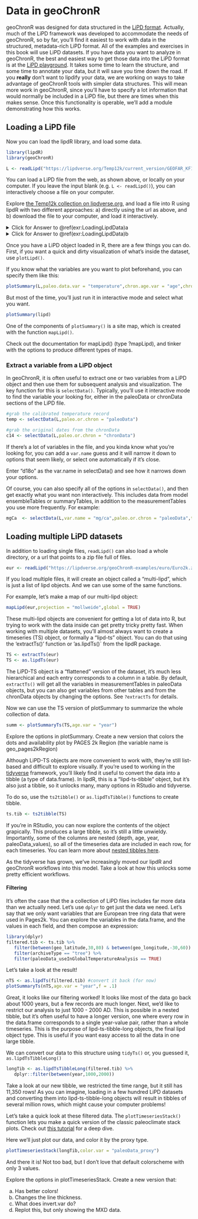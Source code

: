 # Data in geoChronR {#data}

geoChronR was designed for data structured in the [LiPD format](http://lipd.net). 
Actually, much of the LiPD framework was developed to accommodate the needs of geoChronR, so by far, you'll find it easiest to work with data in the structured, metadata-rich LiPD format. 
All of the examples and exercises in this book will use LiPD datasets. 
If you have data you want to analyze in geoChronR, the best and easiest way to get those data into the LiPD format is at the [LiPD playground](http://lipd.net/playground).
It takes some time to learn the structure, and some time to annotate your data, but it will save you time down the road. 
If you **really** don't want to lipdify your data, we are working on ways to take advantage of geoChronR tools with simpler data structures. 
This will mean more work in geoChronR, since you'll have to specify a lot information that would normally be included in a LiPD file, but there are times when this makes sense. 
Once this functionality is operable, we'll add a module demonstrating how this works. 

## Loading a LiPD file


Now you can load the lipdR library, and load some data. 

```r
library(lipdR)
library(geoChronR)
```

```r
L <- readLipd("https://lipdverse.org/Temp12k/current_version/GEOFAR_KF16_MgCa.Repschlager.2016.lpd")
```

You can load a LiPD file from the web, as shown above, or locally on your computer. If you leave the input blank (e.g. `L <- readLipd()`), you can interactively choose a file on your computer. 


:::: {.blackbox data-latex=""}
::: {.exercise #LoadingLipdData}

Explore [the Temp12k collection on lipdverse.org](https://lipdverse.org/Temp12k/current_version), and load a file into R using lipdR with two different approaches: a) directly using the url as above, and b) download the file to your computer, and load it interactively. 
:::
::::
<details>
  <summary>Click for Answer to \@ref(exr:LoadingLipdData)a</summary>
   We'll use [this dataset](https://lipdverse.org/Temp12k/current_version/HeshangCave.Wang.2018.html).
   
   a. First we'll get it directly from the web like this:

```r
    lipd <- readLipd("https://lipdverse.org/Temp12k/current_version/HeshangCave.Wang.2018.lpd")
```

note that the extension is ".lpd" not ".html"
</details> 

<details>
  <summary>Click for Answer to \@ref(exr:LoadingLipdData)b</summary>
   b. This time, just go to [the dataset](https://lipdverse.org/Temp12k/current_version/HeshangCave.Wang.2018.html) and download the data to your computer, then run 

```r
    lipd <- readLipd()
```

and select the file interactively. 
</details> 


Once you have a LiPD object loaded in R, there are a few things you can do. First, if you want a quick and dirty visualization of what's inside the dataset, use `plotLipd()`.

If you know what the variables are you want to plot beforehand, you can specify them like this:
```r
plotSummary(L,paleo.data.var = "temperature",chron.age.var = "age",chron.depth.var = "depthMid",chron.age.14c.var = NULL)
```

But most of the time, you'll just run it in interactive mode and select what you want. 
```r
plotSummary(lipd)
```

One of the components of `plotSummary()` is a site map, which is created with the function `mapLipd()`.

:::: {.blackbox data-latex=""}
::: {.exercise #mapLipd}
Check out the documentation for mapLipd() (type ?mapLipd), and tinker with the options to produce different types of maps. 
:::
::::

### Extract a variable from a LiPD object {#selectData}

In geoChronR, it is often useful to extract one or two variables from a LiPD object and then use them for subsequent analysis and visualization. The key function for this is `selectData()`. Typically, you'll use it interactive mode to find the variable your looking for, either in the paleoData or chronData sections of the LiPD file. 

```r
#grab the calibrated temperature record
temp <- selectData(L,paleo.or.chron = "paleoData")

#grab the original dates from the chronData
c14 <- selectData(L,paleo.or.chron = "chronData")
```

If there's a lot of variables in the file, and you kinda know what you're looking for, you can add a `var.name` guess and it will narrow it down to options that seem likely, or select one automatically if it's close. 

:::: {.blackbox data-latex=""}
::: {.exercise #mapLipd}
Enter "d18o" as the var.name in selectData() and see how it narrows down your options.
:::
::::

Of course, you can also specify all of the options in `selectData()`, and then get exactly what you want non interactively. This includes data from model ensembleTables or summaryTables, in addition to the measurementTables you use more frequently. For example:

```r
mgCa  <- selectData(L,var.name = "mg/ca",paleo.or.chron = "paleoData",table.type = "meas",meas.table.num = 1)
```

## Loading multiple LiPD datasets
In addition to loading single files, `readLipd()` can also load a whole directory, or a url that points to a zip file full of files.

```r
eur <- readLipd("https://lipdverse.org/geoChronR-examples/euro/Euro2k.zip")
```
If you load multiple files, it will create an object called a "multi-lipd", which is just a list of lipd objects. And we can use some of the same functions. 

For example, let's make a map of our multi-lipd object:

```r
mapLipd(eur,projection = "mollweide",global = TRUE)
```
These multi-lipd objects are convenient for getting a lot of data into R, but trying to work with the data inside can get pretty tricky pretty fast. When working with multiple datasets, you'll almost always want to create a timeseries (TS) object, or formally a "lipd-ts" object. You can do that using the 'extractTs()' function or 'as.lipdTs()` from the lipdR package.


```r
TS <- extractTs(eur)
TS <- as.lipdTs(eur)
```


The LiPD-TS object is a "flattened" version of the dataset, it's much less hierarchical and each entry corresponds to a column in a table. By default, `extractTs()` will get all the variables in measurementTables in paleoData objects, but you can also get variables from other tables and from the chronData objects by changing the options. See `?extractTs` for details. 


Now we can use the TS version of plotSummary to summarize the whole collection of data. 
```r
summ <- plotSummaryTs(TS,age.var = "year")
```
:::: {.blackbox data-latex=""}
::: {.exercise #plotSummaryTs}
Explore the options in plotSummary. Create a new version that colors the dots and availability plot by PAGES 2k Region (the variable name is geo_pages2kRegion)
:::
::::

Although LiPD-TS objects are more convenient to work with, they're still list-based and difficult to explore visually. If you're used to working in the [tidyverse](http://tidyverse.org) framework, you'll likely find it useful to convert the data into a tibble (a type of data.frame). In lipdR, this is a "lipd-ts-tibble" object, but it's also just a tibble, so it unlocks many, many options in RStudio and tidyverse. 

To do so, use the `ts2tibble()` or `as.lipdTsTibble()` functions to create tibble. 


```r
ts.tib <- ts2tibble(TS)
```


If you're in RStudio, you can now explore the contents of the object grapically. This produces a large tibble, so it's still a little unwieldy. Importantly, some of the columns are nested (depth, age, year, paleoData_values), so all of the timeseries data are included in each row, for each timeseries. You can learn more about [nested tibbles here](https://tidyr.tidyverse.org/articles/nest.html).

As the tidyverse has grown, we've increasingly moved our lipdR and geoChronR workflows into this model. Take a look at how this unlocks some pretty efficient workflows.

#### Filtering

It's often the case that the a collection of LiPD files includes far more data than we actually need. Let's use `dplyr` to get just the data we need. Let's say that we only want variables that are European tree ring data that were used in Pages2k. You can explore the variables in the data.frame, and the values in each field, and then compose an expression:

```r
library(dplyr)
filtered.tib <- ts.tib %>% 
   filter(between(geo_latitude,30,80) & between(geo_longitude,-30,60)) %>% #restrict the coordinates to just Europe
   filter(archiveType == "tree") %>% 
   filter(paleoData_useInGlobalTemperatureAnalysis == TRUE)
```


Let's take a look at the result!


```r
nTS <- as.lipdTs(filtered.tib) #convert it back (for now)
plotSummaryTs(nTS,age.var = "year",f = .1)
```

Great, it looks like our filtering worked! It looks like most of the data go back about 1000 years, but a few records are much longer. Next, we'd like to restrict our analysis to just 1000 - 2000 AD. This is possible in a nested tibble, but it's often useful to have a longer version, one where every row in the data.frame corresponds to a single year-value pair, rather than a whole timeseries. This is the purpose of lipd-ts-tibble-long objects, the final lipd object type. This is useful if you want easy access to all the data in one large tibble.

We can convert our data to this structure using `tidyTs()` or, you guessed it, `as.lipdTsTibbleLong()`

```r
longTib <- as.lipdTsTibbleLong(filtered.tib) %>% 
   dplyr::filter(between(year,1000,2000))
```

Take a look at our new tibble, we restricted the time range, but it still has 11,350 rows! As you can imagine, loading in a few hundred LiPD datasets and converting them into lipd-ts-tibble-long objects will result in tibbles of several million rows, which might cause your computer problems!

Let's take a quick look at these filtered data. The `plotTimeseriesStack()` function lets you make a quick version of the classic paleoclimate stack plots. Check out [this tutorial](https://nickmckay.github.io/GeoChronR/articles/PlotTimeseriesStack.html) for a deep dive.

Here we'll just plot our data, and color it by the proxy type. 

```r
plotTimeseriesStack(longTib,color.var = "paleoData_proxy")
```

And there it is! Not too bad, but I don't love that default colorscheme with only 3 values. 


:::: {.blackbox data-latex=""}
::: {.exercise #plotTimeseriesStack}
Explore the options in plotTimeseriesStack. Create a new version that:

a. Has better colors!
b. Changes the line thickness. 
c. What does invert.var do?
d. Replot this, but only showing the MXD data. 
:::
::::





